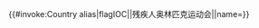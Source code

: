 {{#invoke:Country alias|flagIOC|{{{1}}}|{{{2|}}}残疾人奥林匹克运动会|{{{3|}}}|name={{{name|}}}}}<noinclude>{{documentation}}</noinclude>